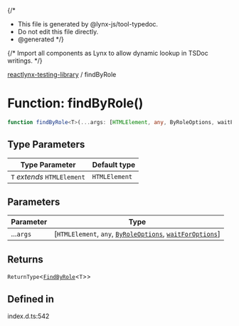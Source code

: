 {/*
* This file is generated by @lynx-js/tool-typedoc.
* Do not edit this file directly.
* @generated
*/}

{/* Import all components as Lynx to allow dynamic lookup in TSDoc writings. */}


[reactlynx-testing-library](/api/reactlynx-testing-library/index.mdx) / findByRole

# Function: findByRole()

```ts
function findByRole<T>(...args: [HTMLElement, any, ByRoleOptions, waitForOptions]): ReturnType<FindByRole<T>>
```

## Type Parameters

| Type Parameter | Default type |
| ------ | ------ |
| `T` *extends* `HTMLElement` | `HTMLElement` |

## Parameters

| Parameter | Type |
| ------ | ------ |
| ...`args` | [`HTMLElement`, `any`, [`ByRoleOptions`](/api/reactlynx-testing-library/Interface.ByRoleOptions.mdx), [`waitForOptions`](/api/reactlynx-testing-library/Interface.waitForOptions.mdx)] |

## Returns

`ReturnType`\<[`FindByRole`](/api/reactlynx-testing-library/TypeAlias.FindByRole.mdx)\<`T`\>\>

## Defined in

index.d.ts:542
